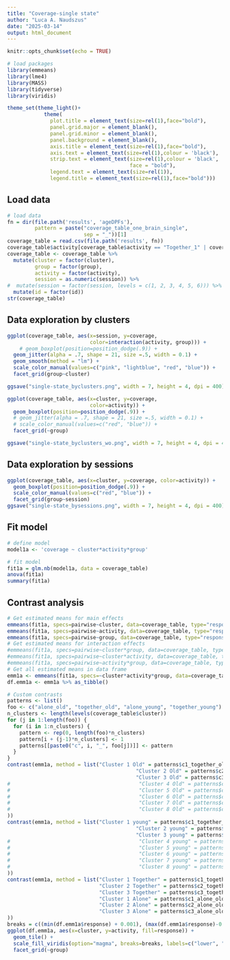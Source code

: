```yaml
---
title: "Coverage-single state"
author: "Luca A. Naudszus"
date: "2025-03-14"
output: html_document
---
```


```r
knitr::opts_chunk$set(echo = TRUE)

# load packages
library(emmeans)
library(lme4)
library(MASS)
library(tidyverse)
library(viridis)

theme_set(theme_light()+
            theme(
              plot.title = element_text(size=rel(1),face="bold"),
              panel.grid.major = element_blank(),
              panel.grid.minor = element_blank(),
              panel.background = element_blank(),
              axis.title = element_text(size=rel(1),face="bold"),
              axis.text = element_text(size=rel(1),colour = 'black'),
              strip.text = element_text(size=rel(1),colour = 'black', 
                                        face = "bold"),
              legend.text = element_text(size=rel(1)),
              legend.title = element_text(size=rel(1),face="bold")))


```

## Load data

```r
# load data
fn = dir(file.path('results', 'ageDPFs'),
         pattern = paste("coverage_table_one_brain_single",
                         sep = "_"))[1]
coverage_table = read.csv(file.path('results', fn))
coverage_table$activity[coverage_table$activity == "Together_1" | coverage_table$activity == "Together_2"] = "Together"
coverage_table <- coverage_table %>%
  mutate(cluster = factor(cluster),
         group = factor(group),
         activity = factor(activity),
         session = as.numeric(session)) %>%
#  mutate(session = factor(session, levels = c(1, 2, 3, 4, 5, 6))) %>%
  mutate(id = factor(id))
str(coverage_table)
```

## Data exploration by clusters

```r
ggplot(coverage_table, aes(x=session, y=coverage,
                           color=interaction(activity, group))) +
    # geom_boxplot(position=position_dodge(.9)) +
  geom_jitter(alpha = .7, shape = 21, size =.5, width = 0.1) +
  geom_smooth(method = "lm") +
  scale_color_manual(values=c("pink", "lightblue", "red", "blue")) +
  facet_grid(group~cluster)

ggsave("single-state_byclusters.png", width = 7, height = 4, dpi = 400)

ggplot(coverage_table, aes(x=cluster, y=coverage,
                           color=activity)) +
  geom_boxplot(position=position_dodge(.9)) +
  # geom_jitter(alpha = .7, shape = 21, size =.5, width = 0.1) +
  # scale_color_manual(values=c("red", "blue")) +
  facet_grid(~group)

ggsave("single-state_byclusters_wo.png", width = 7, height = 4, dpi = 400)
```

## Data exploration by sessions

```r
ggplot(coverage_table, aes(x=cluster, y=coverage, color=activity)) +
  geom_boxplot(position=position_dodge(.9)) +
  scale_color_manual(values=c("red", "blue")) + 
  facet_grid(group~session)
ggsave("single-state_bysessions.png", width = 7, height = 4, dpi = 400)
```

## Fit model

```r
# define model
model1a <- 'coverage ~ cluster*activity*group'

# fit model
fit1a = glm.nb(model1a, data = coverage_table)
anova(fit1a)
summary(fit1a)
```

## Contrast analysis

```r
# Get estimated means for main effects
emmeans(fit1a, specs=pairwise~cluster, data=coverage_table, type="response")$contrasts
emmeans(fit1a, specs=pairwise~activity, data=coverage_table, type="response")$contrasts
emmeans(fit1a, specs=pairwise~group, data=coverage_table, type="response")$contrasts
# Get estimated means for interaction effects
#emmeans(fit1a, specs=pairwise~cluster*group, data=coverage_table, type="response")$contrasts
#emmeans(fit1a, specs=pairwise~cluster*activity, data=coverage_table, type="response")$contrasts
#emmeans(fit1a, specs=pairwise~activity*group, data=coverage_table, type="response")$contrasts
# Get all estimated means in data frame
emm1a <- emmeans(fit1a, specs=~cluster*activity*group, data=coverage_table, type="response") 
df.emm1a <- emm1a %>% as_tibble()

# Custom contrasts
patterns <- list()
foo <- c("alone_old", "together_old", "alone_young", "together_young")
n_clusters <- length(levels(coverage_table$cluster))
for (j in 1:length(foo)) {
  for (i in 1:n_clusters) {
    pattern <- rep(0, length(foo)*n_clusters)
    pattern[i + (j-1)*n_clusters] <- 1
    patterns[[paste0("c", i, "_", foo[j])]] <- pattern
  }
}
contrast(emm1a, method = list("Cluster 1 Old" = patterns$c1_together_old - patterns$c1_alone_old, 
                                          "Cluster 2 Old" = patterns$c2_together_old - patterns$c2_alone_old,
                                          "Cluster 3 Old" = patterns$c3_together_old - patterns$c3_alone_old
#                                          "Cluster 4 Old" = patterns$c4_together_old - patterns$c4_alone_old,
#                                          "Cluster 5 Old" = patterns$c5_together_old - patterns$c5_alone_old,
#                                          "Cluster 6 Old" = patterns$c6_together_old - patterns$c6_alone_old,
#                                          "Cluster 7 Old" = patterns$c7_together_old - patterns$c7_alone_old,
#                                          "Cluster 8 Old" = patterns$c8_together_old - patterns$c8_alone_old
))
contrast(emm1a, method = list("Cluster 1 young" = patterns$c1_together_young - patterns$c1_alone_young, 
                                          "Cluster 2 young" = patterns$c2_together_young - patterns$c2_alone_young,
                                          "Cluster 3 young" = patterns$c3_together_young - patterns$c3_alone_young
#                                          "Cluster 4 young" = patterns$c4_together_young - patterns$c4_alone_young,
#                                          "Cluster 5 young" = patterns$c5_together_young - patterns$c5_alone_young,
#                                          "Cluster 6 young" = patterns$c6_together_young - patterns$c6_alone_young,
#                                          "Cluster 7 young" = patterns$c7_together_young - patterns$c7_alone_young,
#                                          "Cluster 8 young" = patterns$c8_together_young - patterns$c8_alone_young
))
contrast(emm1a, method = list("Cluster 1 Together" = patterns$c1_together_old - patterns$c1_together_young, 
                              "Cluster 2 Together" = patterns$c2_together_old - patterns$c2_together_young, 
                              "Cluster 3 Together" = patterns$c3_together_old - patterns$c3_together_young, 
                              "Cluster 1 Alone" = patterns$c1_alone_old - patterns$c1_alone_young, 
                              "Cluster 2 Alone" = patterns$c2_alone_old - patterns$c2_alone_young, 
                              "Cluster 3 Alone" = patterns$c3_alone_old - patterns$c3_alone_young
))
breaks = c((min(df.emm1a$response) + 0.001), (max(df.emm1a$response)-0.001))
ggplot(df.emm1a, aes(x=cluster, y=activity, fill=response)) + 
  geom_tile() + 
  scale_fill_viridis(option="magma", breaks=breaks, labels=c("lower", "higher")) + 
  facet_grid(~group)
```
